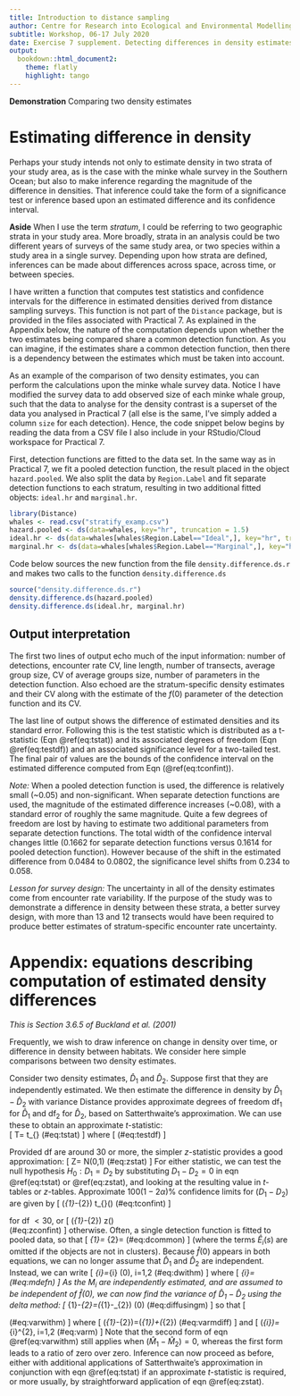 ```yaml
---
title: Introduction to distance sampling
author: Centre for Research into Ecological and Environmental Modelling  **University of St Andrews**
subtitle: Workshop, 06-17 July 2020
date: Exercise 7 supplement. Detecting differences in density estimates.
output:
  bookdown::html_document2:
    theme: flatly
    highlight: tango
---
```


<div class="alert  alert-success">
  <strong>Demonstration</strong> Comparing two density estimates
</div>

# Estimating difference in density

Perhaps your study intends not only to estimate density in two strata of your study area, as is the case with the minke whale survey in the Southern Ocean; but also to make inference regarding the magnitude of the difference in densities.  That inference could take the form of a significance test or inference based upon an estimated difference and its confidence interval.

<div class="alert  alert-info">
  <strong>Aside</strong> 
  When I use the term *stratum*, I could be referring to two geographic strata in your study area.  More broadly, strata in an analysis could be two different years of surveys of the same study area, or two species within a study area in a single survey.  Depending upon how strata are defined, inferences can be made about differences across space, across time, or between species.
</div>


I have written a function that computes test statistics and confidence intervals for the difference in estimated densities derived from distance sampling surveys.  This function is not part of the `Distance` package, but is provided in the files associated with Practical 7.  As explained in the Appendix below, the nature of the computation depends upon whether the two estimates being compared share a common detection function.  As you can imagine, if the estimates share a common detection function, then there is a dependency between the estimates which must be taken into account.

As an example of the comparison of two density estimates, you can perform the calculations upon the minke whale survey data.  Notice I have modified the survey data to add observed size of each minke whale group, such that the data to analyse for the density contrast is a superset of the data you analysed in Practical 7 (all else is the same, I've simply added a column `size` for each detection).  Hence, the code snippet below begins by reading the data from a CSV file I also include in your RStudio/Cloud workspace for Practical 7.

First, detection functions are fitted to the data set.  In the same way as in Practical 7, we fit a pooled detection function, the result placed in the object `hazard.pooled`.  We also split the data by `Region.Label` and fit separate detection functions to each stratum, resulting in two additional fitted objects: `ideal.hr` and `marginal.hr`.

```r
library(Distance)
whales <- read.csv("stratify_examp.csv")
hazard.pooled <- ds(data=whales, key="hr", truncation = 1.5)
ideal.hr <- ds(data=whales[whales$Region.Label=="Ideal",], key="hr", truncation=1.5)
marginal.hr <- ds(data=whales[whales$Region.Label=="Marginal",], key="hr", truncation=1.5)
```

Code below sources the new function from the file `density.difference.ds.r` and makes two calls to the function `density.difference.ds`

```r
source("density.difference.ds.r")
density.difference.ds(hazard.pooled)
density.difference.ds(ideal.hr, marginal.hr)
```

## Output interpretation

The first two lines of output echo much of the input information: number of detections, encounter rate CV, line length, number of transects, average group size, CV of average groups size, number of parameters in the detection function.  Also echoed are the stratum-specific density estimates and their CV along with the estimate of the $f(0)$ parameter of the detection function and its CV.

The last line of output shows the difference of estimated densities and its standard error.  Following this is the test statistic which is distributed as a t-statistic (Eqn \@ref(eq:tstat)) and its associated degrees of freedom (Eqn \@ref(eq:testdf)) and an associated significance level for a two-tailed test.  The final pair of values are the bounds of the confidence interval on the estimated difference computed from Eqn (\@ref(eq:tconfint)).

*Note:* When a pooled detection function is used, the difference is relatively small (~0.05) and non-significant.  When separate detection functions are used, the magnitude of the estimated difference increases (~0.08), with a standard error of roughly the same magnitude.  Quite a few degrees of freedom are lost by having to estimate two additional parameters from separate detection functions.  The total width of the confidence interval changes little (0.1662 for separate detection functions versus 0.1614 for pooled detection function).  However because of the shift in the estimated difference from 0.0484 to 0.0802, the significance level shifts from 0.234 to 0.058.  

*Lesson for survey design:* The uncertainty in all of the density estimates come from encounter rate variability.  If the purpose of the study was to demonstrate a difference in density between these strata, a better survey design, with more than 13 and 12 transects would have been required to produce better estimates of stratum-specific encounter rate uncertainty.

# Appendix: equations describing computation of estimated density differences

*This is Section 3.6.5 of Buckland et al. (2001)*

Frequently, we wish to draw inference on change in density over time, or difference in density between habitats. We consider here simple comparisons between two density estimates. 

Consider two density estimates, $\hat{D}_{1}$ and $\hat{D}_{2} .$ Suppose first that they are independently estimated. We then estimate the difference in density by $\hat{D}_{1}-\hat{D}_{2}$ with variance
\begin{equation} 
\widehat{\operatorname{var}}\left(\hat{D}_{1}-\hat{D}_{2}\right)=\widehat{\operatorname{var}}\left(\hat{D}_{1}\right)+\widehat{\operatorname{var}}\left(\hat{D}_{2}\right)
(\#eq:vardiff)
\end{equation}
Distance provides approximate degrees of freedom $\mathrm{df}_{1}$ for $\hat{D}_{1}$ and $\mathrm{df}_{2}$ for $\hat{D}_{2},$ based on Satterthwaite's approximation. We can use these to obtain an approximate $t$-statistic:  
\[
T=\frac{\left(\hat{D}_{1}-\hat{D}_{2}\right)-\left(D_{1}-D_{2}\right)}{\sqrt{\widehat{\operatorname{var}}\left(\hat{D}_{1}-\hat{D}_{2}\right)}} \sim t_{\mathrm{df}}
(\#eq:tstat)
\] 
where
\[
\mathrm{d} \mathrm{f} \simeq \frac{\left\{\widehat{v a r}\left(\hat{D}_{1}\right)+\widehat{v a r}\left(\hat{D}_{2}\right)\right\}^{2}}{\left\{\widehat{v a r}\left(\hat{D}_{1}\right)\right\}^{2} / \mathrm{df}_{1}+\left\{\widehat{v a r}\left(\hat{D}_{2}\right)\right\}^{2} / \mathrm{df}_{2}}
(#eq:testdf)
\]

Provided df are around 30 or more, the simpler $z$-statistic provides a good approximation:
\[
Z=\frac{\left(\hat{D}_{1}-\hat{D}_{2}\right)-\left(D_{1}-D_{2}\right)}{\sqrt{\widehat{\operatorname{var}}\left(\hat{D}_{1}-\hat{D}_{2}\right)}} \sim N(0,1) 
(\#eq:zstat)
\]
For either statistic, we can test the null hypothesis $H_{0}: D_{1}=D_{2}$ by substituting $D_{1}-D_{2}=0$ in eqn \@ref(eq:tstat) or \@ref(eq:zstat), and looking at the resulting value in $t$-tables or $z$-tables. Approximate $100(1-2 \alpha) \%$ confidence limits for $\left(D_{1}-D_{2}\right)$ are given by
\[
\left(\hat{D}_{1}-\hat{D}_{2}\right) \pm t_{\mathrm{df}}(\alpha) \sqrt{\widehat{\operatorname{var}}\left(\hat{D}_{1}-\hat{D}_{2}\right)} 
(\#eq:tconfint)
\]

for df $<30,$ or
\[
\left(\hat{D}_{1}-\hat{D}_{2}\right) \pm z(\alpha) \sqrt{\widehat{\operatorname{var}}\left(\hat{D}_{1}-\hat{D}_{2}\right)}  
(\#eq:zconfint)
\]
otherwise. Often, a single detection function is fitted to pooled data, so that
\[
\hat{D}_{1}=\frac{n_{1} \hat{f}(0) \hat{E}_{1}(s)}{2 L_{1}} \quad \text { and } \quad \hat{D}_{2}=\frac{n_{2} \hat{f}(0) \hat{E}_{2}(s)}{2 L_{2}}
(\#eq:dcommon)
\]
(where the terms $\hat{E}_{i}(s)$ are omitted if the objects are not in clusters). Because $\hat{f}(0)$ appears in both equations, we can no longer assume that $\hat{D}_{1}$ and $\hat{D}_{2}$ are independent. Instead, we can write
\[
\hat{D}_{i}=\hat{M}_{i} \hat{f}(0), \quad i=1,2 
(\#eq:dwithm)
\]
where
\[
\hat{M}_{i}=\frac{n_{i} \hat{E}_{i}(s)}{2 L_{i}} 
(\#eq:mdefn)
\]
As the $M_{i}$ are independently estimated, and are assumed to be independent of $\hat{f}(0),$ we can now find the variance of $\hat{D}_{1}-\hat{D}_{2}$ using the delta method:
\[
\hat{D}_{1}-\hat{D}_{2}=\left(\hat{M}_{1}-\hat{M}_{2}\right) \hat{f}(0) 
(\#eq:diffusingm)
\]
so that
\[
\begin{aligned}
\widehat{\operatorname{var}}\left(\hat{D}_{1}-\hat{D}_{2}\right) &=\left(\hat{D}_{1}-\hat{D}_{2}\right)^{2}\left[\frac{\widehat{\operatorname{var}}\left(\hat{M}_{1}-\hat{M}_{2}\right)}{\left(\hat{M}_{1}-\hat{M}_{2}\right)^{2}}+\frac{\widehat{\operatorname{var}}\{\hat{f}(0)\}}{\{\hat{f}(0)\}^{2}}\right] \\
&=\{\hat{f}(0)\}^{2} \widehat{\operatorname{var}}\left(\hat{M}_{1}-\hat{M}_{2}\right)+\left(\hat{M}_{1}-\hat{M}_{2}\right)^{2} \widehat{var}\{\hat{f}(0)\}
\end{aligned}
(\#eq:varwithm)
\]
where
\[
\widehat{\operatorname{var}}\left(\hat{M}_{1}-\hat{M}_{2}\right)=\widehat{\operatorname{var}}\left(\hat{M}_{1}\right)+\widehat{\operatorname{var}}\left(\hat{M}_{2}\right) 
(\#eq:varmdiff)
\]
and
\[
\widehat{\operatorname{var}}\left(\hat{M}_{i}\right)=\hat{M}_{i}^{2}\left[\frac{\widehat{\operatorname{var}}\left(n_{i}\right)}{n_{i}^{2}}+\frac{\widehat{\operatorname{var}}\left\{\hat{E}_{i}(s)\right\}}{\left\{\hat{E}_{i}(s)\right\}^{2}}\right], \quad i=1,2
(\#eq:varm)
\]
Note that the second form of eqn \@ref(eq:varwithm) still applies when $\left(\hat{M}_{1}-\hat{M}_{2}\right)=0,$ whereas the first form leads to a ratio of zero over zero. Inference can now proceed as before, either with additional applications of Satterthwaite's approximation in conjunction with eqn \@ref(eq:tstat) if an approximate $t$-statistic is required, or more usually, by straightforward application of eqn \@ref(eq:zstat).